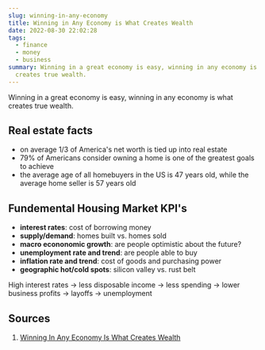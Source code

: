 ```yaml
---
slug: winning-in-any-economy
title: Winning in Any Economy is What Creates Wealth
date: 2022-08-30 22:02:28
tags:
  - finance
  - money
  - business
summary: Winning in a great economy is easy, winning in any economy is what
  creates true wealth.
---
```

Winning in a great economy is easy, winning in any economy is what creates true wealth.

## Real estate facts
- on average 1/3 of America's net worth is tied up into real estate
- 79% of Americans consider owning a home is one of the greatest goals to achieve
- the average age of all homebuyers in the US is 47 years old, while the average home seller is 57 years old

## Fundemental Housing Market KPI's
- **interest rates**: cost of borrowing money
- **supply/demand**: homes built vs. homes sold
- **macro econonomic growth**: are people optimistic about the future?
- **unemployment rate and trend**: are people able to buy
- **inflation rate and trend**: cost of goods and purchasing power
- **geographic hot/cold spots**: silicon valley vs. rust belt

High interest rates -> less disposable income -> less spending -> lower business profits -> layoffs -> unemployment

## Sources
1. [Winning In Any Economy Is What Creates Wealth](https://www.youtube.com/watch?v=PMgcrQicc6E)


